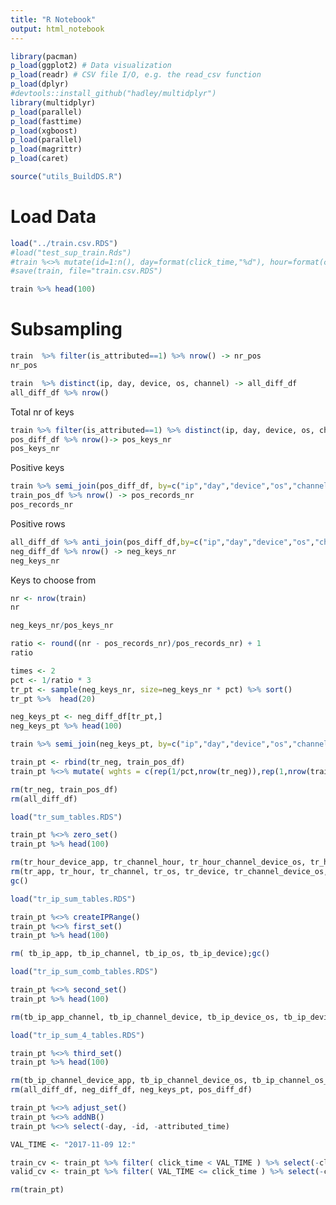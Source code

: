 ```yaml
---
title: "R Notebook"
output: html_notebook
---
```



```r
library(pacman)
p_load(ggplot2) # Data visualization
p_load(readr) # CSV file I/O, e.g. the read_csv function
p_load(dplyr)
#devtools::install_github("hadley/multidplyr")
library(multidplyr)
p_load(parallel)
p_load(fasttime)
p_load(xgboost)
p_load(parallel)
p_load(magrittr)
p_load(caret)

source("utils_BuildDS.R")

```

# Load Data

```r
load("../train.csv.RDS")
#load("test_sup_train.Rds")
#train %<>% mutate(id=1:n(), day=format(click_time,"%d"), hour=format(click_time,"%H") )
#save(train, file="train.csv.RDS")

train %>% head(100)
```

# Subsampling

```r
train  %>% filter(is_attributed==1) %>% nrow() -> nr_pos
nr_pos
```

```r
train  %>% distinct(ip, day, device, os, channel) -> all_diff_df
all_diff_df %>% nrow()
```

Total nr of keys

```r
train %>% filter(is_attributed==1) %>% distinct(ip, day, device, os, channel) -> pos_diff_df
pos_diff_df %>% nrow()-> pos_keys_nr
pos_keys_nr
```

Positive keys

```r
train %>% semi_join(pos_diff_df, by=c("ip","day","device","os","channel")) -> train_pos_df
train_pos_df %>% nrow() -> pos_records_nr
pos_records_nr
```

Positive rows

```r
all_diff_df %>% anti_join(pos_diff_df,by=c("ip","day","device","os","channel")) -> neg_diff_df
neg_diff_df %>% nrow() -> neg_keys_nr
neg_keys_nr
```

Keys to choose from

```r
nr <- nrow(train)
nr
```

```r
neg_keys_nr/pos_keys_nr
```

```r
ratio <- round((nr - pos_records_nr)/pos_records_nr) + 1
ratio
```

```r
times <- 2
pct <- 1/ratio * 3
tr_pt <- sample(neg_keys_nr, size=neg_keys_nr * pct) %>% sort()
tr_pt %>%  head(20)

neg_keys_pt <- neg_diff_df[tr_pt,]
neg_keys_pt %>% head(100)
```

```r

train %>% semi_join(neg_keys_pt, by=c("ip","day","device","os","channel")) -> tr_neg

train_pt <- rbind(tr_neg, train_pos_df)
train_pt %<>% mutate( wghts = c(rep(1/pct,nrow(tr_neg)),rep(1,nrow(train_pos_df))))

rm(tr_neg, train_pos_df)
rm(all_diff_df)
```

```r
load("tr_sum_tables.RDS")
```

```r
train_pt %<>% zero_set()
train_pt %>% head(100)
```

```r
rm(tr_hour_device_app, tr_channel_hour, tr_hour_channel_device_os, tr_hour_device_os)
rm(tr_app, tr_hour, tr_channel, tr_os, tr_device, tr_channel_device_os, tr_device_app, tr_device_os)
gc()
```

```r
load("tr_ip_sum_tables.RDS")
```

```r
train_pt %<>% createIPRange()
train_pt %<>% first_set()
train_pt %>% head(100)
```

```r
rm( tb_ip_app, tb_ip_channel, tb_ip_os, tb_ip_device);gc()
```

```r
load("tr_ip_sum_comb_tables.RDS")
```

```r
train_pt %<>% second_set()
train_pt %>% head(100)
```




```r
rm(tb_ip_app_channel, tb_ip_channel_device, tb_ip_device_os, tb_ip_device_app, tb_ip_os_app, tb_ip_os_channel)
```


```r
load("tr_ip_sum_4_tables.RDS")
```

```r
train_pt %<>% third_set()
train_pt %>% head(100)
```

```r
rm(tb_ip_channel_device_app, tb_ip_channel_device_os, tb_ip_channel_os_app, tb_ip_channel_os_app_device, tb_ip_device_os_app, tb_rng)
rm(all_diff_df, neg_diff_df, neg_keys_pt, pos_diff_df)
```

```r
train_pt %<>% adjust_set()
train_pt %<>% addNB()
train_pt %<>% select(-day, -id, -attributed_time)
```


```r

VAL_TIME <- "2017-11-09 12:"

train_cv <- train_pt %>% filter( click_time < VAL_TIME ) %>% select(-click_time)
valid_cv <- train_pt %>% filter( VAL_TIME <= click_time ) %>% select(-click_time)

rm(train_pt)
```
